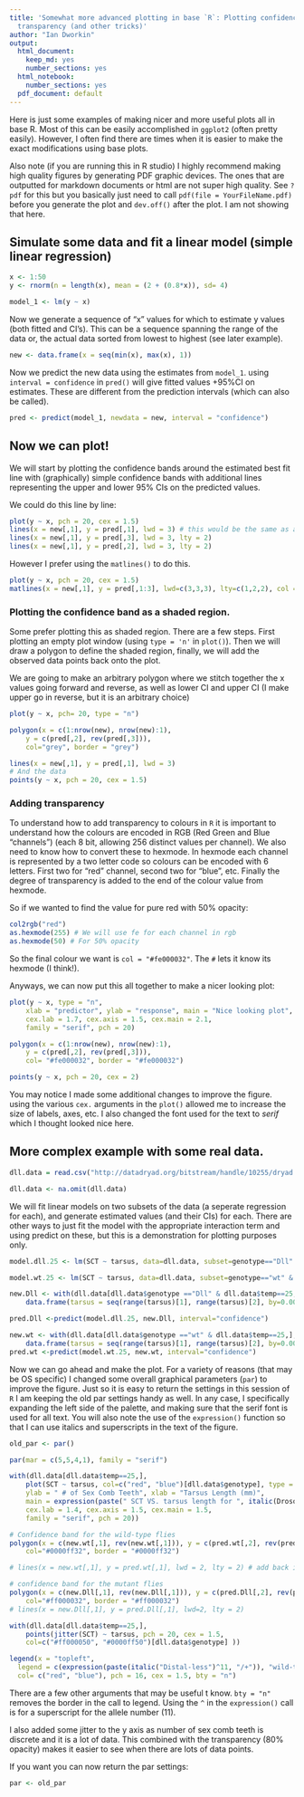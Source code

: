 ```yaml
---
title: 'Somewhat more advanced plotting in base `R`: Plotting confidence bands with
  transparency (and other tricks)'
author: "Ian Dworkin"
output:
  html_document:
    keep_md: yes
    number_sections: yes
  html_notebook:
    number_sections: yes
  pdf_document: default
---
```


Here is just some examples of making nicer and more useful plots all in base R. Most of this can be easily accomplished in `ggplot2` (often pretty easily). However, I often find there are times when it is easier to make the exact modifications using base plots.

Also note (if you are running this in R studio) I highly recommend making high quality figures by generating PDF graphic devices. The ones that are outputted for markdown documents or html are not super high quality. See `?pdf` for this but you basically just need to call `pdf(file = YourFileName.pdf)` before you generate the plot and `dev.off()` after the plot. I am not showing that here. 

## Simulate some data and fit a linear model (simple linear regression)
```r
x <- 1:50
y <- rnorm(n = length(x), mean = (2 + (0.8*x)), sd= 4)

model_1 <- lm(y ~ x)
```

Now we generate a sequence of "x" values for which to estimate y values (both fitted and CI's). This can be a sequence spanning the range of the data or, the actual data sorted from lowest to highest (see later example).
```r
new <- data.frame(x = seq(min(x), max(x), 1))
```

Now we predict the new data using the estimates from `model_1`. 
using `interval = confidence` in `pred()` will give fitted values +95%CI on estimates. These are different from the prediction intervals (which can also be called).

```r
pred <- predict(model_1, newdata = new, interval = "confidence")
```


## Now we can plot!

We will start by plotting the confidence bands around the estimated best fit line with (graphically) simple confidence bands with additional lines representing the upper and lower 95% CIs on the predicted values.

We could do this line by line:

```r
plot(y ~ x, pch = 20, cex = 1.5)
lines(x = new[,1], y = pred[,1], lwd = 3) # this would be the same as abline(model.1)
lines(x = new[,1], y = pred[,3], lwd = 3, lty = 2)
lines(x = new[,1], y = pred[,2], lwd = 3, lty = 2)
```

However I prefer using the `matlines()` to do this.
```r
plot(y ~ x, pch = 20, cex = 1.5)
matlines(x = new[,1], y = pred[,1:3], lwd=c(3,3,3), lty=c(1,2,2), col = 1)
```

### Plotting the confidence band as a shaded region.
Some prefer plotting this as shaded region. There are a few steps. First plotting an empty plot window (using `type = 'n'` in `plot()`). Then we will draw a polygon to define the shaded region, finally, we will add the observed data points back onto the plot.

We are going to make an arbitrary polygon where we stitch together the x values going forward and reverse, as well as lower CI and upper CI (I make upper go in reverse, but it is an arbitrary choice)

```r
plot(y ~ x, pch= 20, type = "n") 

polygon(x = c(1:nrow(new), nrow(new):1), 
    y = c(pred[,2], rev(pred[,3])), 
    col="grey", border = "grey")

lines(x = new[,1], y = pred[,1], lwd = 3)
# And the data
points(y ~ x, pch = 20, cex = 1.5)
```

### Adding transparency 

To understand how to add transparency to colours in `R` it is important to understand how the colours are encoded in RGB (Red Green and Blue "channels") (each 8 bit, allowing 256 distinct values per channel). We also need to know how to convert these to hexmode. In hexmode each channel is represented by a two letter code so colours can be encoded with 6 letters. First two for "red" channel, second two for "blue", etc. Finally the degree of transparency is added to the end of the colour value from hexmode.

So if we wanted to find the value for pure red with 50% opacity:
```r
col2rgb("red")
as.hexmode(255) # We will use fe for each channel in rgb
as.hexmode(50) # For 50% opacity
```

So the final colour we want is `col = "#fe000032"`. The `#` lets it know its hexmode (I think!).

Anyways, we can now put this all together to make a nicer looking plot:

```r
plot(y ~ x, type = "n",
    xlab = "predictor", ylab = "response", main = "Nice looking plot", 
    cex.lab = 1.7, cex.axis = 1.5, cex.main = 2.1, 
    family = "serif", pch = 20)

polygon(x = c(1:nrow(new), nrow(new):1), 
    y = c(pred[,2], rev(pred[,3])), 
    col= "#fe000032", border = "#fe000032")

points(y ~ x, pch = 20, cex = 2)
```

You may notice I made some additional changes to improve the figure. using the various `cex.` arguments in the `plot()` allowed me to increase the size of labels, axes, etc. I also changed the font used for the text to *serif* which I thought looked nice here.

## More complex example with some real data.

```r
dll.data = read.csv("http://datadryad.org/bitstream/handle/10255/dryad.8377/dll.csv", header=TRUE)

dll.data <- na.omit(dll.data)
```

We will fit linear models on two subsets of the data (a seperate regression for each), and generate estimated values (and their CIs) for each. There are other ways to just fit the model with the appropriate interaction term and using predict on these, but this is a demonstration for plotting purposes only.

```r
model.dll.25 <- lm(SCT ~ tarsus, data=dll.data, subset=genotype=="Dll" & temp==25)

model.wt.25 <- lm(SCT ~ tarsus, data=dll.data, subset=genotype=="wt" & temp==25)

new.Dll <- with(dll.data[dll.data$genotype =="Dll" & dll.data$temp==25,],
    data.frame(tarsus = seq(range(tarsus)[1], range(tarsus)[2], by=0.005) ))

pred.Dll <-predict(model.dll.25, new.Dll, interval="confidence")

new.wt <- with(dll.data[dll.data$genotype =="wt" & dll.data$temp==25,],
    data.frame(tarsus = seq(range(tarsus)[1], range(tarsus)[2], by=0.005) ))
pred.wt <-predict(model.wt.25, new.wt, interval="confidence")
```

Now we can go ahead and make the plot. For a variety of reasons (that may be OS specific) I changed some overall graphical parameters (`par`) to improve the figure. Just so it is easy to return the settings in this session of `R` I am keeping the old par settings handy as well. In any case, I specifically expanding the left side of the palette, and making sure that the serif font is used for all text. You will also note the use of the `expression()` function  so that I can use italics and superscripts in the text of the figure.

```r
old_par <- par()

par(mar = c(5,5,4,1), family = "serif")

with(dll.data[dll.data$temp==25,], 
    plot(SCT ~ tarsus, col=c("red", "blue")[dll.data$genotype], type = "n",
    ylab = " # of Sex Comb Teeth", xlab = "Tarsus Length (mm)",
    main = expression(paste(" SCT VS. tarsus length for ", italic(Drosophila), " genotypes" )), 
    cex.lab = 1.4, cex.axis = 1.5, cex.main = 1.5,
    family = "serif", pch = 20))

# Confidence band for the wild-type flies
polygon(x = c(new.wt[,1], rev(new.wt[,1])), y = c(pred.wt[,2], rev(pred.wt[,3])), 
    col="#0000ff32", border = "#0000ff32")

# lines(x = new.wt[,1], y = pred.wt[,1], lwd = 2, lty = 2) # add back if you want line for slope

# confidence band for the mutant flies
polygon(x = c(new.Dll[,1], rev(new.Dll[,1])), y = c(pred.Dll[,2], rev(pred.Dll[,3])), 
    col="#ff000032", border = "#ff000032")
# lines(x = new.Dll[,1], y = pred.Dll[,1], lwd=2, lty = 2)

with(dll.data[dll.data$temp==25,], 
    points(jitter(SCT) ~ tarsus, pch = 20, cex = 1.5, 
    col=c("#ff000050", "#0000ff50")[dll.data$genotype] ))

legend(x = "topleft", 
  legend = c(expression(paste(italic("Distal-less")^11, "/+")), "wild-type"), 
  col= c("red", "blue"), pch = 16, cex = 1.5, bty = "n")
```

There are a few other arguments that may be useful t know. `bty = "n"` removes the border in the call to legend. Using the `^` in the `expression()` call is for a superscript for the allele number (11).

I also added some jitter to the y axis as number of sex comb teeth is discrete and it is a lot of data. This combined with the transparency (80% opacity) makes it easier to see when there are lots of data points. 

If you want you can now return the par settings:
```r
par <- old_par
```